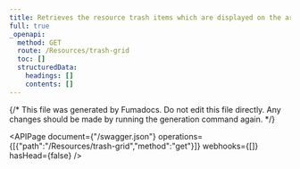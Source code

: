 ```yaml
---
title: Retrieves the resource trash items which are displayed on the archive page
full: true
_openapi:
  method: GET
  route: /Resources/trash-grid
  toc: []
  structuredData:
    headings: []
    contents: []
---
```


{/* This file was generated by Fumadocs.
Do not edit this file directly. Any changes should be made by running the generation command again. */}

<APIPage document={"/swagger.json"} operations={[{"path":"/Resources/trash-grid","method":"get"}]} webhooks={[]} hasHead={false} />